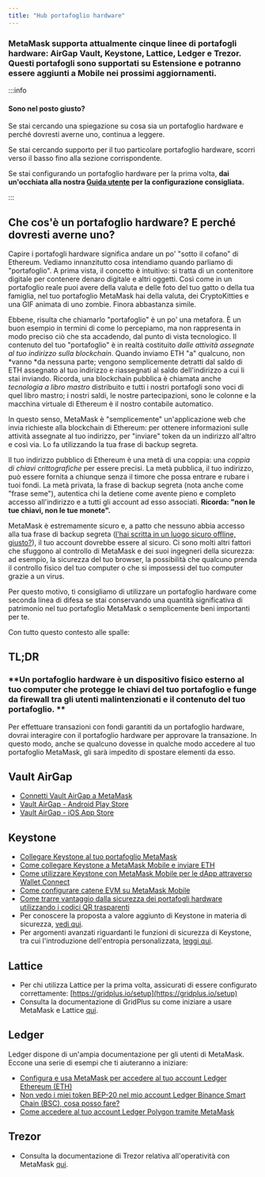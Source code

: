 ```yaml
---
title: "Hub portafoglio hardware"
---
```


### MetaMask supporta attualmente cinque linee di portafogli hardware: AirGap Vault, Keystone, Lattice, Ledger e Trezor. Questi portafogli sono supportati su Estensione e potranno essere aggiunti a Mobile nei prossimi aggiornamenti.

:::info

#### Sono nel posto giusto?

Se stai cercando una spiegazione su cosa sia un portafoglio hardware e perché dovresti averne uno, continua a leggere.

Se stai cercando supporto per il tuo particolare portafoglio hardware, scorri verso il basso fino alla sezione corrispondente.

Se stai configurando un portafoglio hardware per la prima volta, **dai un'occhiata alla nostra [Guida utente](/privacy-and-security/user-guide-how-to-use-a-hardware-wallet) per la configurazione consigliata.**

:::

####

## Che cos'è un portafoglio hardware? E perché dovresti averne uno?

Capire i portafogli hardware significa andare un po' "sotto il cofano" di Ethereum. Vediamo innanzitutto cosa intendiamo quando parliamo di "portafoglio". A prima vista, il concetto è intuitivo: si tratta di un contenitore digitale per contenere denaro digitale e altri oggetti. Così come in un portafoglio reale puoi avere della valuta e delle foto del tuo gatto o della tua famiglia, nel tuo portafoglio MetaMask hai della valuta, dei CryptoKitties e una GIF animata di uno zombie. Finora abbastanza simile.

Ebbene, risulta che chiamarlo "portafoglio" è un po' una metafora. È un buon esempio in termini di come lo percepiamo, ma non rappresenta in modo preciso ciò che sta accadendo, dal punto di vista tecnologico. Il contenuto del tuo "portafoglio" è in realtà costituito _dalle attività assegnate al tuo indirizzo sulla blockchain_. Quando inviamo ETH "a" qualcuno, non *vanno *da nessuna parte; vengono semplicemente detratti dal saldo di ETH assegnato al tuo indirizzo e riassegnati al saldo dell'indirizzo a cui li stai inviando. Ricorda, una blockchain pubblica è chiamata anche _tecnologia a libro mastro_ distribuito e tutti i nostri portafogli sono voci di quel libro mastro; i nostri saldi, le nostre partecipazioni, sono le colonne e la macchina virtuale di Ethereum è il nostro contabile automatico.

In questo senso, MetaMask è "semplicemente" un'applicazione web che invia richieste alla blockchain di Ethereum: per ottenere informazioni sulle attività assegnate al tuo indirizzo, per "inviare" token da un indirizzo all'altro e così via. Lo fa utilizzando la tua frase di backup segreta.

Il tuo indirizzo pubblico di Ethereum è una metà di una coppia: una _coppia di chiavi crittografiche_ per essere precisi. La metà pubblica, il tuo indirizzo, può essere fornita a chiunque senza il timore che possa entrare e rubare i tuoi fondi. La metà privata, la frase di backup segreta (nota anche come "frase seme"), autentica chi la detiene come avente pieno e completo accesso all'indirizzo e a tutti gli account ad esso associati. **Ricorda: "non le tue chiavi, non le tue monete".**

MetaMask è estremamente sicuro e, a patto che nessuno abbia accesso alla tua frase di backup segreta ([l'hai scritta in un luogo sicuro offline, giusto?](/getting-started/user-guide-secret-recovery-phrase-password-and-private-keys)), il tuo account dovrebbe essere al sicuro. Ci sono molti altri fattori che sfuggono al controllo di MetaMask e dei suoi ingegneri della sicurezza: ad esempio, la sicurezza del tuo browser, la possibilità che qualcuno prenda il controllo fisico del tuo computer o che si impossessi del tuo computer grazie a un virus.

Per questo motivo, ti consigliamo di utilizzare un portafoglio hardware come seconda linea di difesa se stai conservando una quantità significativa di patrimonio nel tuo portafoglio MetaMask o semplicemente beni importanti per te.

Con tutto questo contesto alle spalle:

## TL;DR

### **Un portafoglio hardware è un dispositivo fisico esterno al tuo computer che protegge le chiavi del tuo portafoglio e funge da firewall tra gli utenti malintenzionati e il contenuto del tuo portafoglio. **

Per effettuare transazioni con fondi garantiti da un portafoglio hardware, dovrai interagire con il portafoglio hardware per approvare la transazione. In questo modo, anche se qualcuno dovesse in qualche modo accedere al tuo portafoglio MetaMask, gli sarà impedito di spostare elementi da esso.

## Vault AirGap

- [Connetti Vault AirGap a MetaMask](https://support.airgap.it/guides/metamask/)
- [Vault AirGap - Android Play Store](https://play.google.com/store/apps/details?id=it.airgap.vault&hl=en_US&gl=US)
- [Vault AirGap - iOS App Store](https://apps.apple.com/us/app/airgap-vault-secure-secrets/id1417126841)

## Keystone

- [Collegare Keystone al tuo portafoglio MetaMask](https://support.keyst.one/3rd-party-wallets/eth-and-web3-wallets-keystone/bind-metamask-with-keystone)
- [Come collegare Keystone a MetaMask Mobile e inviare ETH](https://support.keyst.one/3rd-party-wallets/eth-and-web3-wallets-keystone/metamask-mobile)
- [Come utilizzare Keystone con MetaMask Mobile per le dApp attraverso Wallet Connect](https://support.keyst.one/3rd-party-wallets/eth-and-web3-wallets-keystone/metamask-mobile/defi-with-metamask-mobile)
- [Come configurare catene EVM su MetaMask Mobile](https://support.keyst.one/3rd-party-wallets/eth-and-web3-wallets-keystone/metamask-mobile/configuring-evm-chains-on-metamask-mobile)
- [Come trarre vantaggio dalla sicurezza dei portafogli hardware utilizzando i codici QR trasparenti](https://consensys.net/blog/news/metamask-x-keystone-how-to-benefit-from-hardware-wallet-security-using-transparent-qr-code/)
- Per conoscere la proposta a valore aggiunto di Keystone in materia di sicurezza, [vedi qui](https://blog.keyst.one/blind-signing-a-security-black-hole-for-the-ethereum-community-13f909b848b6).
- Per argomenti avanzati riguardanti le funzioni di sicurezza di Keystone, tra cui l'introduzione dell'entropia personalizzata, [leggi qui](https://support.keyst.one/general-navigation-guide#advanced-users).

## Lattice

- Per chi utilizza Lattice per la prima volta, assicurati di essere configurato correttamente: [https://gridplus.io/setup](https://gridplus.io/setup)
- Consulta la documentazione di GridPlus su come iniziare a usare MetaMask e Lattice [qui](https://docs.gridplus.io/setup/metamask).

## Ledger

Ledger dispone di un'ampia documentazione per gli utenti di MetaMask. Eccone una serie di esempi che ti aiuteranno a iniziare:

- [Configura e usa MetaMask per accedere al tuo account Ledger Ethereum (ETH)](https://support.ledger.com/hc/en-us/articles/4404366864657-Set-up-and-use-MetaMask-to-access-your-Ledger-Ethereum-ETH-account?docs=true)
- [Non vedo i miei token BEP-20 nel mio account Ledger Binance Smart Chain (BSC), cosa posso fare?](https://support.ledger.com/hc/en-us/articles/4406111561617-I-don-t-see-my-BEP-20-tokens-in-my-Ledger-Binance-Smart-Chain-BSC-account-what-can-I-do-?support=true)
- [Come accedere al tuo account Ledger Polygon tramite MetaMask](https://support.ledger.com/hc/en-us/articles/4418394184209-How-to-access-your-Ledger-Polygon-MATIC-account-via-Metamask?docs=true)

## Trezor

- Consulta la documentazione di Trezor relativa all'operatività con MetaMask [qui](https://wiki.trezor.io/Apps:MetaMask).
